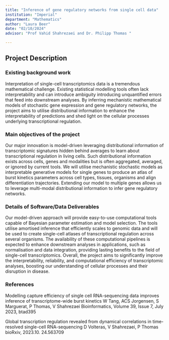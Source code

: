 ```yaml
---
title: "Inference of gene regulatory networks from single cell data"
institution: "Imperial"
department: "Mathematics"
author: "Laura Beer"
date: "02/10/2024"
advisor: "Prof Vahid Shahrezaei and Dr. Philipp Thomas "

---
```

## Project Description

### Existing background work

Interpretation of single-cell transcriptomics data is a tremendous mathematical challenge. Existing statistical modelling tools often lack interpretability and can introduce ambiguity introducing unquantified errors that feed into downstream analyses. By inferring mechanistic mathematical models of stochastic gene expression and gene regulatory networks, the project aims to utilise distributional information to enhance the interpretability of predictions and shed light on the cellular processes underlying transcriptional regulation.



### Main objectives of the project

Our major innovation is model-driven leveraging distributional information of transcriptomic signatures hidden behind averages to learn about transcriptional regulation in living cells. Such distributional information exists across cells, genes and modalities but is often aggregated, averaged, or ignored by current tools. We will utilise mechanistic stochastic models as interpretable generative models for single genes to produce an atlas of burst kinetics parameters across cell types, tissues, organisms and align differentiation trajectories. Extending our model to multiple genes allows us to leverage multi-modal distributional information to infer gene regulatory networks. 



### Details of Software/Data Deliverables

Our model-driven approach will provide easy-to-use computational tools capable of Bayesian parameter estimation and model selection. The tools utilise amortised inference that efficiently scales to genomic data and will be used to create single-cell atlases of transcriptional regulation across several organisms. The availability of these computational pipelines is expected to enhance downstream analyses in applications, such as normalisation and data integration, providing lasting benefits to the field of single-cell transcriptomics. Overall, the project aims to significantly improve the interpretability, reliability, and computational efficiency of transcriptomic analyses, boosting our understanding of cellular processes and their disruption in disease.



###  References

Modelling capture efficiency of single cell RNA-sequencing data improves inference of transcriptome-wide burst kinetics
W Tang, ACS Jorgensen, S Marguerat, P Thomas, V Shahrezaei
Bioinformatics, Volume 39, Issue 7, July 2023, btad395

Global transcription regulation revealed from dynamical correlations in time-resolved single-cell RNA-sequencing
D Volteras, V Shahrezaei, P Thomas
bioRxiv, 2023.10. 24.563709